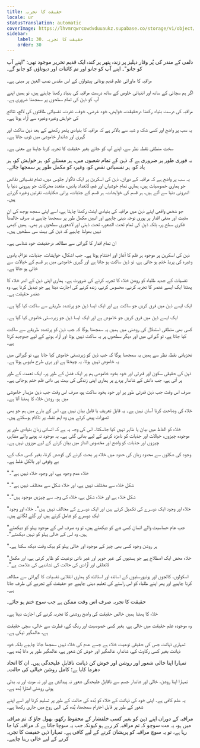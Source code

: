 ```yaml
---
title: حقیقت کا تجربہ
locale: ur
statusTranslation: automatic
coverImage: https://lhvmrqwrcowdvduuaukz.supabase.co/storage/v1/object/public/strapi-uploads/small_cover-educacion-fundamental.webp-2d51a7828a2b1309555be27f7e2a61a0.webp
sidebar:
    label: 30. حقیقت کا تجربہ
    order: 30
---
```

دلفی کے مندر کی پُر وقار دہلیز پر زندہ پتھر پر کندہ ایک قدیم تحریر موجود تھی: "اپنے آپ کو جانو"۔ اپنے آپ کو جانو اور تم کائنات اور دیوتاؤں کو جانو گے۔

مراقبہ کا ماورائی علم قدیم یونانی پیشواؤں کے اس مقدس نصب العین پر مبنی ہے۔

اگر ہم سچائی کے ساتھ اور انتہائی خلوص کے ساتھ درست مراقبہ کی بنیاد رکھنا چاہتے ہیں، تو ہمیں اپنے آپ کو ذہن کی تمام سطحوں پر سمجھنا ضروری ہے۔

مراقبہ کی درست بنیاد رکھنا درحقیقت، خواہش، خود غرضی، خوف، نفرت، نفسیاتی طاقتوں کی لالچ، نتائج کی خواہش وغیرہ وغیرہ سے آزاد ہونا ہے۔

یہ سب پر واضح اور کسی شک و شبہ سے بالاتر ہے کہ مراقبہ کا بنیادی پتھر رکھنے کے بعد ذہن ساکت اور گہری اور شاندار خاموشی میں ڈوب جاتا ہے۔

سخت منطقی نقطہ نظر سے، اپنے آپ کو جانے بغیر حقیقت کا تجربہ کرنا چاہنا بے معنی ہے۔

یہ فوری طور پر ضروری ہے کہ ذہن کے تمام شعبوں میں، ہر مسئلے کو، ہر خواہش کو، ہر یاد کو، ہر نفسیاتی نقص کو، وغیرہ کو مکمل طور پر سمجھا جائے۔

یہ سب پر واضح ہے کہ مراقبہ کے دوران، ذہن کی اسکرین پر ایک ناگوار جلوس میں، تمام نفسیاتی نقائص جو ہماری خصوصیات ہیں، ہماری تمام خوشیاں اور غم، لاتعداد یادیں، متعدد محرکات جو بیرونی دنیا یا اندرونی دنیا سے آتے ہیں، ہر قسم کی خواہشات، ہر قسم کے جذبات، پرانی شکایات، نفرتیں وغیرہ گزرتے ہیں۔

جو شخص واقعی اپنے ذہن میں مراقبہ کی بنیادی اینٹ رکھنا چاہتا ہے، اسے اپنی سمجھ بوجھ کی ان مثبت اور منفی اقدار پر پوری توجہ دینی چاہیے اور انہیں مکمل طور پر سمجھنا چاہیے نہ صرف خالصتاً فکری سطح پر، بلکہ ذہن کی تمام تحت الشعور، تحت ذہنی اور لاشعوری سطحوں پر بھی۔ ہمیں کبھی نہیں بھولنا چاہیے کہ ذہن کی بہت سی سطحیں ہیں۔

ان تمام اقدار کا گہرائی سے مطالعہ درحقیقت خود شناسی ہے۔

ذہن کی اسکرین پر موجود ہر فلم کا آغاز اور اختتام ہوتا ہے۔ جب اشکال، خواہشات، جذبات، عزائم، یادوں وغیرہ کی پریڈ ختم ہو جاتی ہے، تو ذہن ساکت ہو جاتا ہے اور گہری خاموشی میں ہر قسم کے خیالات سے خالی ہو جاتا ہے۔

نفسیات کے جدید طلباء کو روشن خلاء کا تجربہ کرنے کی ضرورت ہے۔ ہماری اپنی ذہن کے اندر خلاء کا پھٹنا ایک ایسے عنصر کا تجربہ کرنے، محسوس کرنے، زندہ کرنے کی اجازت دیتا ہے جو تبدیل کرتا ہے، وہ عنصر حقیقت ہے۔

ایک ایسے ذہن میں فرق کریں جو ساکت ہے اور ایک ایسا ذہن جو پرتشدد طریقے سے ساکت کیا گیا ہے۔

ایک ایسے ذہن میں فرق کریں جو خاموش ہے اور ایک ایسا ذہن جو زبردستی خاموش کیا گیا ہے۔

کسی بھی منطقی استدلال کی روشنی میں ہمیں یہ سمجھنا ہوگا کہ جب ذہن کو پرتشدد طریقے سے ساکت کیا جاتا ہے، تو گہرائی میں اور دیگر سطحوں پر یہ ساکت نہیں ہوتا اور آزاد ہونے کے لیے جدوجہد کرتا ہے۔

تجزیاتی نقطہ نظر سے ہمیں یہ سمجھنا ہوگا کہ جب ذہن کو زبردستی خاموش کیا جاتا ہے، تو گہرائی میں یہ خاموش نہیں ہوتا، یہ چیختا ہے اور بری طرح مایوس ہوتا ہے۔

ذہن کی حقیقی سکون اور قدرتی اور خود بخود خاموشی ہم پر ایک فضل کے طور پر، ایک نعمت کے طور پر آتی ہے، جب دانش کے شاندار پردے پر ہماری اپنی زندگی کی بہت ہی ذاتی فلم ختم ہوجاتی ہے۔

صرف اس وقت جب ذہن قدرتی طور پر اور خود بخود ساکت ہو، صرف اس وقت جب ذہن مزیدار خاموشی میں ہو، روشن خلاء کا پھٹنا آتا ہے۔

خلاء کی وضاحت کرنا آسان نہیں ہے۔ یہ قابل تعریف یا قابل بیان نہیں ہے، اس کے بارے میں ہم جو بھی تصورات پیش کرتے ہیں وہ اہم نقطہ پر ناکام ہوسکتے ہیں۔

خلاء کو الفاظ میں بیان یا ظاہر نہیں کیا جاسکتا۔ اس کی وجہ یہ ہے کہ انسانی زبان بنیادی طور پر موجودہ چیزوں، خیالات اور جذبات کو نامزد کرنے کے لیے بنائی گئی ہے۔ یہ موجود نہ ہونے والے مظاہر، چیزوں اور جذبات کو واضح اور مخصوص انداز میں بیان کرنے کے لیے موزوں نہیں ہے۔

وجود کی شکلوں سے محدود زبان کی حدود میں خلاء پر بحث کرنے کی کوشش کرنا، بغیر کسی شک کے، بے وقوفی اور بالکل غلط ہے۔

"خلاء عدم وجود ہے، اور وجود خلاء نہیں ہے"۔

"شکل خلاء سے مختلف نہیں ہے، اور خلاء شکل سے مختلف نہیں ہے"۔

"شکل خلاء ہے اور خلاء شکل ہے، خلاء کی وجہ سے چیزیں موجود ہیں"۔

"خلاء اور وجود ایک دوسرے کی تکمیل کرتے ہیں اور ایک دوسرے کے مخالف نہیں ہیں"۔ خلاء اور وجود ایک دوسرے کو شامل کرتے ہیں اور گلے لگاتے ہیں۔

"جب عام حساسیت والے انسان کسی شے کو دیکھتے ہیں، تو وہ صرف اس کے موجود پہلو کو دیکھتے ہیں، وہ اس کے خالی پہلو کو نہیں دیکھتے"۔

"ہر روشن وجود کسی بھی چیز کے موجود اور خالی پہلو کو بیک وقت دیکھ سکتا ہے۔

"خلاء محض ایک اصطلاح ہے جو ہستیوں کی غیر جوہر اور غیر ذاتی نوعیت کو ظاہر کرتی ہے، اور مکمل لاتعلقی اور آزادی کی حالت کی نشاندہی کی علامت ہے"۔

اسکولوں، کالجوں اور یونیورسٹیوں کے اساتذہ اور استاتذہ کو ہماری انقلابی نفسیات کا گہرائی سے مطالعہ کرنا چاہیے اور پھر اپنے طلباء کو اس راستے کی تعلیم دینی چاہیے جو حقیقت کے تجربے کی طرف جاتا ہے۔

حقیقت کا تجربہ صرف اس وقت ممکن ہے جب سوچ ختم ہو جائے۔

خلاء کا پھٹنا ہمیں خالص حقیقت کی واضح روشنی کا تجربہ کرنے کی اجازت دیتا ہے۔

وہ موجودہ علم حقیقت میں خالی ہے، بغیر کسی خصوصیت اور رنگ کے، فطرت سے خالی، سچی حقیقت ہے، عالمگیر نیکی ہے۔

تمہاری ذہانت جس کی حقیقی نوعیت خلاء ہے جسے عدم کی خلاء نہیں سمجھا جانا چاہیے بلکہ خود ذہانت بغیر کسی رکاوٹ کے، شاندار، عالمگیر اور خوش کن شعور ہے، عالمگیر طور پر دانا بُدھ ہے۔

تمہارا اپنا خالی شعور اور روشن اور خوش کن ذہانت ناقابلِ علیحدگی ہیں۔ ان کا اتحاد دھرما کایا ہے؛ کامل روشن خیالی کی حالت۔

تمہارا اپنا روشن، خالی اور شاندار جسم سے ناقابلِ علیحدگی شعور نہ پیدائش ہے اور نہ موت اور یہ بدلی ہوئی روشنی امتارا بُدھ ہے۔

یہ علم کافی ہے۔ اپنی خود کی ذہانت کے خلاء کو بُدھ کی حالت کے طور پر تسلیم کرنا اور اسے اپنے شعور کے طور پر قابل احترام سمجھنا، بُدھ کی الہی روح میں جاری رکھنا ہے۔

مراقبہ کے دوران اپنے ذہن کو بغیر کسی خلفشار کے محفوظ رکھو، بھول جاؤ کہ تم مراقبہ میں ہو، یہ مت سوچو کہ تم مراقبہ کر رہے ہو کیونکہ جب یہ سوچا جاتا ہے کہ مراقبہ کیا جا رہا ہے، تو یہ سوچ مراقبہ کو پریشان کرنے کے لیے کافی ہے۔ تمہارا ذہن حقیقت کا تجربہ کرنے کے لیے خالی رہنا چاہیے۔

